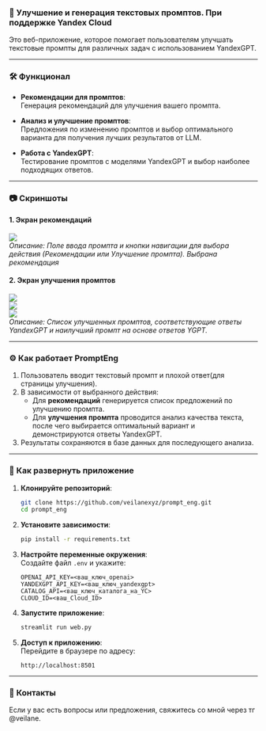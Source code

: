 ### 📌 **Улучшение и генерация текстовых промптов. При поддержке Yandex Cloud**  

Это веб-приложение, которое помогает пользователям улучшать текстовые промпты для различных задач с использованием YandexGPT.  

---

### 🛠️ **Функционал**  

- **Рекомендации для промптов**:  
  Генерация рекомендаций для улучшения вашего промпта.  

- **Анализ и улучшение промптов**:  
  Предложения по изменению промптов и выбор оптимального варианта для получения лучших результатов от LLM.  

- **Работа с YandexGPT**:  
  Тестирование промптов с моделями YandexGPT и выбор наиболее подходящих ответов.   

---

### 📷 **Скриншоты**  

#### 1. **Экран рекомендаций**  
![](https://github.com/veilanexyz/book/blob/main/images/photo_2024-11-15_15-50-46.jpg)  
*Описание: Поле ввода промпта и кнопки навигации для выбора действия (Рекомендации или Улучшение промпта). Выбрана рекомендация*  

#### 2. **Экран улучшения промптов**  
![](https://github.com/veilanexyz/book/blob/main/images/photo_2024-11-15_15-51-00.jpg)  
![](https://github.com/veilanexyz/book/blob/main/images/photo_2024-11-15_15-51-05.jpg)  
![](https://github.com/veilanexyz/book/blob/main/images/photo_2024-11-15_15-51-09.jpg)  
*Описание: Список улучшенных промптов, соответствующие ответы YandexGPT и наилучший промпт на основе ответов YGPT.*  

---

### ⚙️ **Как работает PromptEng**  

1. Пользователь вводит текстовый промпт и плохой ответ(для страницы улучшения).  
2. В зависимости от выбранного действия:  
   - Для **рекомендаций** генерируется список предложений по улучшению промпта.  
   - Для **улучшения промпта** проводится анализ качества текста, после чего выбирается оптимальный вариант и демонстрируются ответы YandexGPT.  
3. Результаты сохраняются в базе данных для последующего анализа.  

---

### 🚀 **Как развернуть приложение**  

1. **Клонируйте репозиторий**:  
   ```bash
   git clone https://github.com/veilanexyz/prompt_eng.git
   cd prompt_eng
   ```  

2. **Установите зависимости**:  
   ```bash
   pip install -r requirements.txt
   ```  

3. **Настройте переменные окружения**:  
   Создайте файл `.env` и укажите:  
   ```plaintext
   OPENAI_API_KEY=<ваш_ключ_openai>
   YANDEXGPT_API_KEY=<ваш_ключ_yandexgpt>
   CATALOG_API=<ваш_ключ_каталога_на_YC>
   CLOUD_ID=<ваш_Cloud_ID>
   ```  

4. **Запустите приложение**:  
   ```bash
   streamlit run web.py
   ```  

5. **Доступ к приложению**:  
   Перейдите в браузере по адресу:  
   ```plaintext
   http://localhost:8501
   ```  

---

### 🤝 **Контакты**  
Если у вас есть вопросы или предложения, свяжитесь со мной через тг @veilane.  

